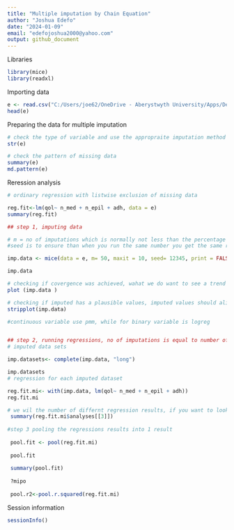 ```yaml
---
title: "Multiple imputation by Chain Equation"
author: "Joshua Edefo"
date: "2024-01-09"
email: "edefojoshua2000@yahoo.com"
output: github_document
---
```

Libraries
```r
library(mice)
library(readxl)
```
Importing data
```r

e <- read.csv("C:/Users/joe62/OneDrive - Aberystwyth University/Apps/Desktop/R code/e.csv")
head(e)
```
 Preparing the data for multiple imputation

```r

# check the type of variable and use the appropraite imputation method 9factor varaible and numeric variable)
str(e) 

# check the pattern of missing data
summary(e)
md.pattern(e)

```
Reression analysis

```r
# ordinary regression with listwise exclusion of missing data

reg.fit<-lm(qol~ n_med + n_epil + adh, data = e)
summary(reg.fit)

## step 1, imputing data

# m = no of imputations which is normally not less than the percentage of missing date, maxit = maximum no of iterations, 
#seed is to ensure than when you run the same number you get the same results, print = FALSE to avoid unncessary data 

imp.data <- mice(data = e, m= 50, maxit = 10, seed= 12345, print = FALSE )

imp.data

# checking if covergence was achieved, wahat we do want to see a trend of mean constanly going down or up, if that occurs increase the number of iterations
plot (imp.data )

# checking if imputed has a plausible values, imputed values should align with real data from sample
stripplot(imp.data)

#continuous variable use pmm, while for binary variable is logreg


## step 2, running regressions, no of imputations is equal to number of regressions
# imputed data sets

imp.datasets<- complete(imp.data, "long")

imp.datasets
# regression for each imputed dataset

reg.fit.mi<- with(imp.data, lm(qol~ n_med + n_epil + adh))
reg.fit.mi

# we wil the number of differnt regression results, if you want to look at one of the regression results in detail then
 summary(reg.fit.mi$analyses[[3]])
 
#step 3 pooling the regressions results into 1 result
 
 pool.fit <- pool(reg.fit.mi)
 
 pool.fit
 
 summary(pool.fit)
 
 ?mipo
 
 pool.r2<-pool.r.squared(reg.fit.mi)

```

Session information
```r
sessionInfo()
```